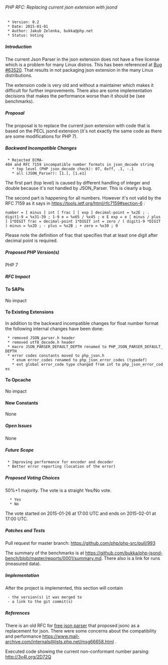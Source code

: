 ====== PHP RFC: Replacing current json extension with jsond ======
  * Version: 0.2
  * Date: 2015-01-01
  * Author: Jakub Zelenka, bukka@php.net
  * Status: Voting


===== Introduction =====
The current Json Parser in the json extension does not have a free license which is a problem for many Linux distros. This has been referenced at [[https://bugs.php.net/63520|Bug #63520]]. That results in not packaging json extension in the many Linux distributions.

The extension code is very old and without a maintainer which makes it difficult for further improvements. There also are some implementation decisions that makes the performance worse than it should be (see benchmarks).

===== Proposal =====
The proposal is to replace the current json extension with code that is based on the PECL jsond extension (it's not exactly the same code as there are some modifications for PHP 7).

===== Backward Incompatible Changes =====
  * Rejected ECMA-404 and RFC 7159 incompatible number formats in json_decode string
    * top level (PHP json_decode check): 07, 0xff, .1, -.1
    * all (JSON_Parser): [1.], [1.e1]

The first part (top level) is caused by different handling of integer and double because it's not handled by JSON_Parser. This is clearly a bug.

The second part is happening for all numbers. However it's not valid by the RFC 7159 as it says in  https://tools.ietf.org/html/rfc7159#section-6 :

<code>
number = [ minus ] int [ frac ] [ exp ]
decimal-point = %x2E       ; .
digit1-9 = %x31-39         ; 1-9
e = %x65 / %x45            ; e E
exp = e [ minus / plus ] 1*DIGIT
frac = decimal-point 1*DIGIT
int = zero / ( digit1-9 *DIGIT )
minus = %x2D               ; -
plus = %x2B                ; +
zero = %x30                ; 0
</code>

Please note the definition of frac that specifies that at least one digit after decimal point is required.

===== Proposed PHP Version(s) =====
PHP 7

===== RFC Impact =====
==== To SAPIs ====
No impact

==== To Existing Extensions ====
In addition to the backward incompatible changes for float number format the following internal changes have been done:
  * removed JSON_parser.h header
  * removed utf8_decode.h header
  * macro JSON_PARSER_DEFAULT_DEPTH renamed to PHP_JSON_PARSER_DEFAULT_DEPTH
  * error codes constants moved to php_json.h
    * enum error_codes renamed to php_json_error_codes (typedef)
    * ext global error_code type changed from int to php_json_error_codes

==== To Opcache ====
No impact

==== New Constants ====
None

===== Open Issues =====
None

===== Future Scope =====
  * Improving performance for encoder and decoder
  * Better error reporting (location of the error)

===== Proposed Voting Choices =====
50%+1 majority. The vote is a straight Yes/No vote.

<doodle title="Should jsond based extension replace the current json extension in PHP 7?" auth="bukka" voteType="single" closed="false">
   * Yes
   * No
</doodle>

The vote started on 2015-01-26 at 17:00 UTC and ends on 2015-02-01 at 17:00 UTC.

===== Patches and Tests =====
Pull request for master branch: https://github.com/php/php-src/pull/993

The summary of the benchmarks is at https://github.com/bukka/php-jsond-bench/blob/master/reports/0001/summary.md. There also is a link for runs (measured data).

===== Implementation =====
After the project is implemented, this section will contain 
  - the version(s) it was merged to
  - a link to the git commit(s)

===== References =====
There is an old RFC for [[https://wiki.php.net/rfc/free-json-parser|free json parser]] that proposed jsonc as a replacement for json. There were some concerns about the compatibility and performance https://www.mail-archive.com/internals@lists.php.net/msg66658.html .

Executed code showing the current non-conformant number parsing: http://3v4l.org/2D72Q
